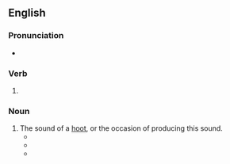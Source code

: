 ==English==

===Pronunciation===
* {{IPA|/ˈhuːtɪŋ/|lang=en}}

===Verb===
{{head|en|present participle}}

# {{present participle of|hoot|lang=en|nocat=1}}

===Noun===
{{en-noun}}

# The sound of a [[hoot]], or the occasion of producing this sound.
#* {{quote-book|year=1818|author=John Franklin|title=The Journey to the Polar Sea|chapter=|edition=|url=http://www.gutenberg.org/etext/13518
|passage=One small species, which is known to them by its melancholy nocturnal '''hootings''' (for as it never appears in the day few even of the hunters have ever seen it) is particularly ominous.}}
#* {{quote-book|year=1828|author=Various|title=The Mirror of Literature, Amusement, and Instruction, Vol. 12,|chapter=|edition=|url=http://www.gutenberg.org/etext/11362
|passage=Popanilla is found "not guilty, and kicked out of court, amidst the '''hootings''' of the mob, without a stain upon his reputation."}}
#* {{quote-book|year=1877|author=Washington Irving|title=Bracebridge Hall|chapter=|edition=|url=http://www.gutenberg.org/etext/14228
|passage=The '''hootings''' of this unhappy gentleman may generally be heard in the still evenings, when the rooks are all at rest; and I have often listened to them of a moonlight night with a kind of mysterious gratification.}}